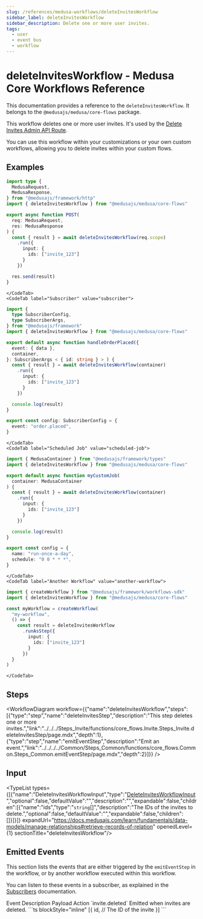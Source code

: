 ```yaml
---
slug: /references/medusa-workflows/deleteInvitesWorkflow
sidebar_label: deleteInvitesWorkflow
sidebar_description: Delete one or more user invites.
tags:
  - user
  - event bus
  - workflow
---
```



# deleteInvitesWorkflow - Medusa Core Workflows Reference

This documentation provides a reference to the `deleteInvitesWorkflow`. It belongs to the `@medusajs/medusa/core-flows` package.

This workflow deletes one or more user invites. It's used by the
[Delete Invites Admin API Route](https://docs.medusajs.com/api/admin#invites\_deleteinvitesid).

You can use this workflow within your customizations or your own custom workflows, allowing you to
delete invites within your custom flows.

<SourceCodeLink link="https://github.com/medusajs/medusa/blob/4936315b2dc777fbaaf2869b16bf48602fc7e69b/packages/core/core-flows/src/invite/workflows/delete-invites.ts#L31" />

## Examples

<CodeTabs group="workflow-exection">
    <CodeTab label="API Route" value="api-route">
    
```ts title="src/api/workflow/route.ts"
import type {
  MedusaRequest,
  MedusaResponse,
} from "@medusajs/framework/http"
import { deleteInvitesWorkflow } from "@medusajs/medusa/core-flows"

export async function POST(
  req: MedusaRequest,
  res: MedusaResponse
) {
  const { result } = await deleteInvitesWorkflow(req.scope)
    .run({
      input: {
        ids: ["invite_123"]
      }
    })

  res.send(result)
}
```

    </CodeTab>
    <CodeTab label="Subscriber" value="subscriber">
    
```ts title="src/subscribers/order-placed.ts"
import {
  type SubscriberConfig,
  type SubscriberArgs,
} from "@medusajs/framework"
import { deleteInvitesWorkflow } from "@medusajs/medusa/core-flows"

export default async function handleOrderPlaced({
  event: { data },
  container,
}: SubscriberArgs < { id: string } > ) {
  const { result } = await deleteInvitesWorkflow(container)
    .run({
      input: {
        ids: ["invite_123"]
      }
    })

  console.log(result)
}

export const config: SubscriberConfig = {
  event: "order.placed",
}
```

    </CodeTab>
    <CodeTab label="Scheduled Job" value="scheduled-job">
    
```ts title="src/jobs/message-daily.ts"
import { MedusaContainer } from "@medusajs/framework/types"
import { deleteInvitesWorkflow } from "@medusajs/medusa/core-flows"

export default async function myCustomJob(
  container: MedusaContainer
) {
  const { result } = await deleteInvitesWorkflow(container)
    .run({
      input: {
        ids: ["invite_123"]
      }
    })

  console.log(result)
}

export const config = {
  name: "run-once-a-day",
  schedule: "0 0 * * *",
}
```

    </CodeTab>
    <CodeTab label="Another Workflow" value="another-workflow">
    
```ts title="src/workflows/my-workflow.ts"
import { createWorkflow } from "@medusajs/framework/workflows-sdk"
import { deleteInvitesWorkflow } from "@medusajs/medusa/core-flows"

const myWorkflow = createWorkflow(
  "my-workflow",
  () => {
    const result = deleteInvitesWorkflow
      .runAsStep({
        input: {
          ids: ["invite_123"]
        }
      })
  }
)
```

    </CodeTab>
  </CodeTabs>

## Steps

<WorkflowDiagram workflow={{"name":"deleteInvitesWorkflow","steps":[{"type":"step","name":"deleteInvitesStep","description":"This step deletes one or more invites.","link":"../../../Steps_Invite/functions/core_flows.Invite.Steps_Invite.deleteInvitesStep/page.mdx","depth":1},{"type":"step","name":"emitEventStep","description":"Emit an event.","link":"../../../../Common/Steps_Common/functions/core_flows.Common.Steps_Common.emitEventStep/page.mdx","depth":2}]}} />

## Input

<TypeList types={[{"name":"DeleteInvitesWorkflowInput","type":"[DeleteInvitesWorkflowInput](../../../../../types/WorkflowTypes/InviteWorkflow/interfaces/types.WorkflowTypes.InviteWorkflow.DeleteInvitesWorkflowInput/page.mdx)","optional":false,"defaultValue":"","description":"","expandable":false,"children":[{"name":"ids","type":"`string`[]","description":"The IDs of the invites to delete.","optional":false,"defaultValue":"","expandable":false,"children":[]}]}]} expandUrl="https://docs.medusajs.com/learn/fundamentals/data-models/manage-relationships#retrieve-records-of-relation" openedLevel={1} sectionTitle="deleteInvitesWorkflow"/>

## Emitted Events

This section lists the events that are either triggered by the `emitEventStep` in the workflow, or by another workflow executed within this workflow.

You can listen to these events in a subscriber, as explained in the [Subscribers](https://docs.medusajs.com/learn/fundamentals/events-and-subscribers) documentation.

<Table>
  <Table.Header>
    <Table.Row>
      <Table.HeaderCell>
Event
</Table.HeaderCell>
      <Table.HeaderCell>
Description
</Table.HeaderCell>
      <Table.HeaderCell>
Payload
</Table.HeaderCell>
      <Table.HeaderCell>
Action
</Table.HeaderCell>
    </Table.Row>
  </Table.Header>
  <Table.Body>
    <Table.Row>
      <Table.Cell>
`invite.deleted`
</Table.Cell>
      <Table.Cell>
Emitted when invites are deleted.
</Table.Cell>
      <Table.Cell>
```ts blockStyle="inline"
[{
  id, // The ID of the invite
}]
```
</Table.Cell>
      <Table.Cell>
<CopyGeneratedSnippetButton tooltipText="Copy subscriber for event" type="subscriber" options={{
        event: "invite.deleted",
        payload: `\`\`\`ts
[{
  id, // The ID of the invite
}]
\`\`\``
        }}/>
</Table.Cell>
    </Table.Row>
  </Table.Body>
</Table>
